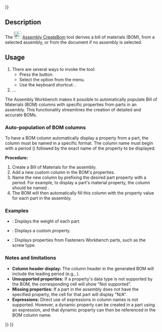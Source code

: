 <languages/>
{{UnfinishedDocu{{#translation:}}}}

{{Docnav
|[[Assembly_CreateSimulation|CreateSimulation]]
|[[Assembly_ToggleGrounded|ToggleGrounded]]
|[[Assembly_Workbench|Assembly]]
|IconL=Assembly_CreateSimulation.svg
|IconR=Assembly_ToggleGrounded.svg
|IconC=Workbench_Assembly.svg
}}

{{GuiCommand
|Name=Assembly CreateBom
|MenuLocation=Assembly → Bill of Materials
|Workbenches=[[Assembly_Workbench|Assembly]]
|Shortcut={{KEY|O}}
|Version=1.0
|SeeAlso=
}}

==Description==

The [[Image:Assembly_CreateBom.svg|24px]] [[Assembly_CreateBom|Assembly CreateBom]] tool derives a bill of materials (BOM), from a selected assembly, or from the document if no assembly is selected.

==Usage==

# There are several ways to invoke the tool:
#* Press the {{Button|[[Image:Assembly_CreateBom.svg|16px]] [[Assembly_CreateBom|Bill of Materials]]}} button.
#* Select the {{MenuCommand|Assembly → [[Image:Assembly_CreateBom.svg|16px]] Bill of Materials}} option from the menu.
#* Use the keyboard shortcut: {{KEY|O}}.
# …

The Assembly Workbench makes it possible to automatically populate Bill of Materials (BOM) columns with specific properties from parts in an assembly. This functionality streamlines the creation of detailed and accurate BOMs.

===Auto-population of BOM columns===

To have a BOM column automatically display a property from a part, the column must be named in a specific format. The column name must begin with a period ({{Incode|.}}) followed by the exact name of the property to be displayed.

'''Procedure:'''
# Create a Bill of Materials for the assembly.
# Add a new custom column in the BOM's properties.
# Name the new column by prefixing the desired part property with a period. For example, to display a part's material property, the column should be named {{Incode|.Material}}.
# The BOM will then automatically fill this column with the {{PropertyData|Material}} property value for each part in the assembly.

===Examples===

* {{Incode|.Weight}}: Displays the weight of each part.
* {{Incode|.PartNumber}}: Displays a custom {{PropertyData|Part Number}} property.
* {{Incode|.type}}: Displays properties from Fasteners Workbench parts, such as the screw type.

===Notes and limitations===

* '''Column header display:''' The column header in the generated BOM will include the leading period (e.g., {{Incode|.Material}}).
* '''Unsupported properties:''' If a property's data type is not supported by the BOM, the corresponding cell will show "Not supported".
* '''Missing properties:''' If a part in the assembly does not have the specified property, the cell for that part will display "N/A".
* '''Expressions:''' Direct use of expressions in column names is not supported. However, a dynamic property can be created in a part using an expression, and that dynamic property can then be referenced in the BOM column name.


{{Docnav
|[[Assembly_CreateSimulation|CreateSimulation]]
|[[Assembly_ToggleGrounded|ToggleGrounded]]
|[[Assembly_Workbench|Assembly]]
|IconL=Assembly_CreateSimulation.svg
|IconR=Assembly_ToggleGrounded.svg
|IconC=Workbench_Assembly.svg
}}

{{Assembly_Tools_navi{{#translation:}}}}
{{Userdocnavi{{#translation:}}}}